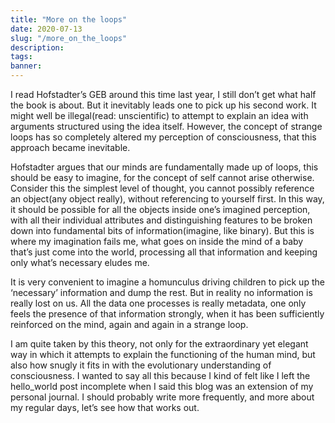 ```yaml
---
title: "More on the loops"
date: 2020-07-13
slug: "/more_on_the_loops"
description:
tags:
banner:
---
```



I read Hofstadter’s GEB around this time last year, I still don’t get what half the book is about. But it inevitably leads one to pick up his second work. It might well be illegal(read: unscientific) to attempt to explain an idea with arguments structured using the idea itself. However, the concept of strange loops has so completely altered my perception of consciousness, that this approach became inevitable. 

Hofstadter argues that our minds are fundamentally made up of loops, this should be easy to imagine, for the concept of self cannot arise otherwise. Consider this the simplest level of thought, you cannot possibly reference an object(any object really), without referencing to yourself first. In this way, it should be possible for all the objects inside one’s imagined perception, with all their individual attributes and distinguishing features to be broken down into fundamental bits of information(imagine, like binary). But this is where my imagination fails me, what goes on inside the mind of a baby that’s just come into the world, processing all that information and keeping only what’s necessary eludes me.

It is very convenient to imagine a homunculus driving children to pick up the ‘necessary’ information and dump the rest. But in reality no information is really lost on us. All the data one processes is really metadata, one only feels the presence of that information strongly, when it has been sufficiently reinforced on the mind, again and again in a strange loop.

I am quite taken by this theory, not only for the extraordinary yet elegant way in which it attempts to explain the functioning of the human mind, but also how snugly it fits in with the evolutionary understanding of consciousness. I wanted to say all this because I kind of felt like I left the hello_world post incomplete when I said this blog was an extension of my personal journal. I should probably write more frequently, and more about my regular days, let’s see how that works out.
